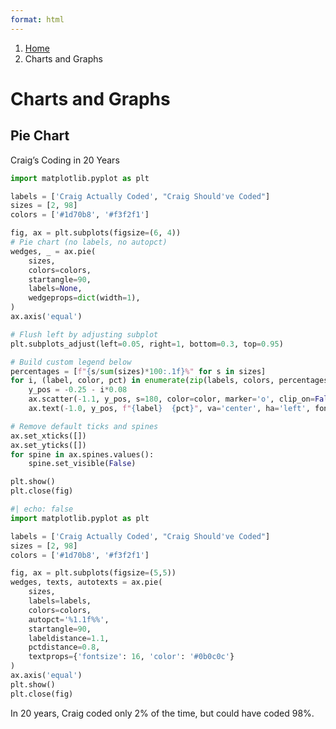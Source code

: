 ```yaml
---
format: html
---
```


<nav class="govuk-breadcrumbs" aria-label="Breadcrumb">
 <ol class="govuk-breadcrumbs__list">
  <li class="govuk-breadcrumbs__list-item">
   <a class="govuk-breadcrumbs__link" href="../index.qmd">Home</a>
  </li>
  <li class="govuk-breadcrumbs__list-item">
   <span aria-current="page">Charts and Graphs</span>
  </li>
 </ol>
</nav>

<h1 class="govuk-heading-xl govuk-!-margin-top-6 govuk-!-margin-bottom-6">Charts and Graphs</h1>

<h2 class="govuk-heading-l">Pie Chart</h2>

<p class="govuk-body">Craig's Coding in 20 Years</p>

```python
import matplotlib.pyplot as plt

labels = ['Craig Actually Coded', "Craig Should've Coded"]
sizes = [2, 98]
colors = ['#1d70b8', '#f3f2f1']

fig, ax = plt.subplots(figsize=(6, 4))
# Pie chart (no labels, no autopct)
wedges, _ = ax.pie(
    sizes, 
    colors=colors, 
    startangle=90,
    labels=None,
    wedgeprops=dict(width=1),
)
ax.axis('equal')

# Flush left by adjusting subplot
plt.subplots_adjust(left=0.05, right=1, bottom=0.3, top=0.95)

# Build custom legend below
percentages = [f"{s/sum(sizes)*100:.1f}%" for s in sizes]
for i, (label, color, pct) in enumerate(zip(labels, colors, percentages)):
    y_pos = -0.25 - i*0.08
    ax.scatter(-1.1, y_pos, s=180, color=color, marker='o', clip_on=False)
    ax.text(-1.0, y_pos, f"{label}  {pct}", va='center', ha='left', fontsize=14, color='#0b0c0c')

# Remove default ticks and spines
ax.set_xticks([])
ax.set_yticks([])
for spine in ax.spines.values():
    spine.set_visible(False)

plt.show()
plt.close(fig)
```

```python
#| echo: false
import matplotlib.pyplot as plt

labels = ['Craig Actually Coded', "Craig Should've Coded"]
sizes = [2, 98]
colors = ['#1d70b8', '#f3f2f1']

fig, ax = plt.subplots(figsize=(5,5))
wedges, texts, autotexts = ax.pie(
    sizes,
    labels=labels,
    colors=colors,
    autopct='%1.1f%%',
    startangle=90,
    labeldistance=1.1,
    pctdistance=0.8,
    textprops={'fontsize': 16, 'color': '#0b0c0c'}
)
ax.axis('equal')
plt.show()
plt.close(fig)
```

<p class="govuk-body">In 20 years, Craig coded only 2% of the time, but could have coded 98%.</p>
